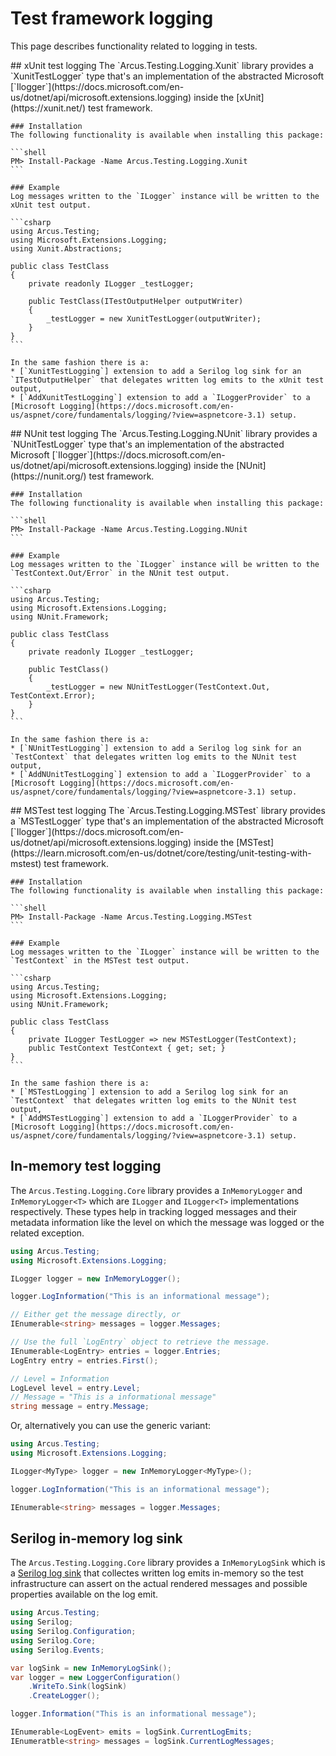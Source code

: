
# Test framework logging
This page describes functionality related to logging in tests.

<Tabs groupId="testing-frameworks">
  <TabItem value="xunit" label="xUnit" default>
    ## xUnit test logging
    The `Arcus.Testing.Logging.Xunit` library provides a `XunitTestLogger` type that's an implementation of the abstracted Microsoft [`Ilogger`](https://docs.microsoft.com/en-us/dotnet/api/microsoft.extensions.logging)
    inside the [xUnit](https://xunit.net/) test framework.
    
    ### Installation
    The following functionality is available when installing this package:
    
    ```shell
    PM> Install-Package -Name Arcus.Testing.Logging.Xunit
    ```
    
    ### Example
    Log messages written to the `ILogger` instance will be written to the xUnit test output.
    
    ```csharp
    using Arcus.Testing;
    using Microsoft.Extensions.Logging;
    using Xunit.Abstractions;
    
    public class TestClass
    {
        private readonly ILogger _testLogger;
    
        public TestClass(ITestOutputHelper outputWriter)
        {
            _testLogger = new XunitTestLogger(outputWriter);
        }
    }
    ```

    In the same fashion there is a:
    * [`XunitTestLogging`] extension to add a Serilog log sink for an `ITestOutputHelper` that delegates written log emits to the xUnit test output,
    * [`AddXunitTestLogging`] extension to add a `ILoggerProvider` to a [Microsoft Logging](https://docs.microsoft.com/en-us/aspnet/core/fundamentals/logging/?view=aspnetcore-3.1) setup.
  </TabItem>
  <TabItem value="nunit" label="NUnit">
    ## NUnit test logging
    The `Arcus.Testing.Logging.NUnit` library provides a `NUnitTestLogger` type that's an implementation of the abstracted Microsoft [`Ilogger`](https://docs.microsoft.com/en-us/dotnet/api/microsoft.extensions.logging)
    inside the [NUnit](https://nunit.org/) test framework.

    ### Installation
    The following functionality is available when installing this package:
    
    ```shell
    PM> Install-Package -Name Arcus.Testing.Logging.NUnit
    ```

    ### Example
    Log messages written to the `ILogger` instance will be written to the `TestContext.Out/Error` in the NUnit test output.
    
    ```csharp
    using Arcus.Testing;
    using Microsoft.Extensions.Logging;
    using NUnit.Framework;

    public class TestClass
    {
        private readonly ILogger _testLogger;
    
        public TestClass()
        {
            _testLogger = new NUnitTestLogger(TestContext.Out, TestContext.Error);
        }
    }
    ```

    In the same fashion there is a:
    * [`NUnitTestLogging`] extension to add a Serilog log sink for an `TestContext` that delegates written log emits to the NUnit test output,
    * [`AddNUnitTestLogging`] extension to add a `ILoggerProvider` to a [Microsoft Logging](https://docs.microsoft.com/en-us/aspnet/core/fundamentals/logging/?view=aspnetcore-3.1) setup.
  </TabItem>
  <TabItem value="mstest" label="MSTest">
    ## MSTest test logging
    The `Arcus.Testing.Logging.MSTest` library provides a `MSTestLogger` type that's an implementation of the abstracted Microsoft [`Ilogger`](https://docs.microsoft.com/en-us/dotnet/api/microsoft.extensions.logging)
    inside the [MSTest](https://learn.microsoft.com/en-us/dotnet/core/testing/unit-testing-with-mstest) test framework.
    
    ### Installation
    The following functionality is available when installing this package:
    
    ```shell
    PM> Install-Package -Name Arcus.Testing.Logging.MSTest
    ```
    
    ### Example
    Log messages written to the `ILogger` instance will be written to the `TestContext` in the MSTest test output.
    
    ```csharp
    using Arcus.Testing;
    using Microsoft.Extensions.Logging;
    using NUnit.Framework;
    
    public class TestClass
    {
        private ILogger TestLogger => new MSTestLogger(TestContext);
        public TestContext TestContext { get; set; }
    }
    ```
    
    In the same fashion there is a:
    * [`MSTestLogging`] extension to add a Serilog log sink for an `TestContext` that delegates written log emits to the NUnit test output,
    * [`AddMSTestLogging`] extension to add a `ILoggerProvider` to a [Microsoft Logging](https://docs.microsoft.com/en-us/aspnet/core/fundamentals/logging/?view=aspnetcore-3.1) setup.
  </TabItem>
</Tabs>

## In-memory test logging
The `Arcus.Testing.Logging.Core` library provides a `InMemoryLogger` and `InMemoryLogger<T>` which are  `ILogger` and `ILogger<T>` implementations respectively.
These types help in tracking logged messages and their metadata information like the level on which the message was logged or the related exception.

```csharp
using Arcus.Testing;
using Microsoft.Extensions.Logging;

ILogger logger = new InMemoryLogger();

logger.LogInformation("This is an informational message");

// Either get the message directly, or
IEnumerable<string> messages = logger.Messages;

// Use the full `LogEntry` object to retrieve the message.
IEnumerable<LogEntry> entries = logger.Entries;
LogEntry entry = entries.First();

// Level = Information
LogLevel level = entry.Level;
// Message = "This is a informational message"
string message = entry.Message;
```

Or, alternatively you can use the generic variant:

```csharp
using Arcus.Testing;
using Microsoft.Extensions.Logging;

ILogger<MyType> logger = new InMemoryLogger<MyType>();

logger.LogInformation("This is an informational message");

IEnumerable<string> messages = logger.Messages;
```

## Serilog in-memory log sink
The `Arcus.Testing.Logging.Core` library provides a `InMemoryLogSink` which is a [Serilog log sink](https://github.com/serilog/serilog/wiki/Configuration-Basics#sinks)
that collectes written log emits in-memory so the test infrastructure can assert on the actual rendered messages and possible properties available on the log emit.

```csharp
using Arcus.Testing;
using Serilog;
using Serilog.Configuration;
using Serilog.Core;
using Serilog.Events;

var logSink = new InMemoryLogSink();
var logger = new LoggerConfiguration()
    .WriteTo.Sink(logSink)
    .CreateLogger();

logger.Information("This is an informational message");

IEnumerable<LogEvent> emits = logSink.CurrentLogEmits;
IEnumeratble<string> messages = logSink.CurrentLogMessages;
```
